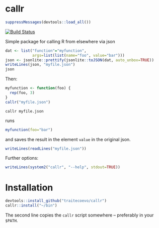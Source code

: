 # callr

```r
suppressMessages(devtools::load_all())
```

[![Build Status](https://travis-ci.org/traitecoevo/callr.png?branch=master)](https://travis-ci.org/traitecoevo/callr)

Simple package for calling R from elsewhere via json

```r
dat <- list("function"="myfunction",
            args=list(list(name="foo", value="bar")))
json <- jsonlite::prettify(jsonlite::toJSON(dat, auto_unbox=TRUE))
writeLines(json, "myfile.json")
json
```

Then:

```r
myfunction <- function(foo) {
  rep(foo, 3)
}
callr("myfile.json")
```

```
callr myfile.json
```

runs

```r
myfunction(foo="bar")
```

and saves the result in the element `value` in the original json.

```r
writeLines(readLines("myfile.json"))
```

Further options:

```r
writeLines(system2("callr", "--help", stdout=TRUE))
```

# Installation

```r
devtools::install_github("traitecoevo/callr")
callr::install("~/bin")
```

The second line copies the `callr` script somewhere -- preferably in your `$PATH`.
